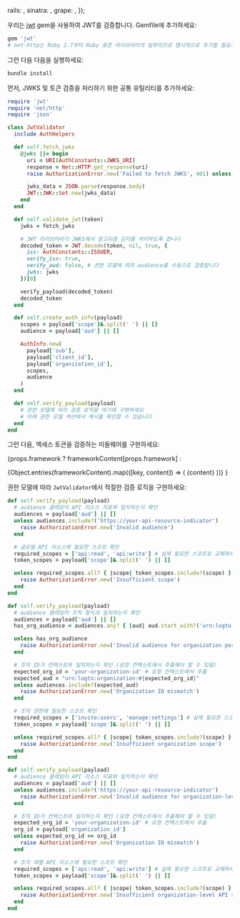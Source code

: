 

  rails: <RailsValidation />,
  sinatra: <SinatraValidation />,
  grape: <GrapeValidation />,
});

우리는 [jwt](https://github.com/jwt/ruby-jwt) gem을 사용하여 JWT를 검증합니다. Gemfile에 추가하세요:

```ruby title="Gemfile"
gem 'jwt'
# net-http는 Ruby 2.7부터 Ruby 표준 라이브러리의 일부이므로 명시적으로 추가할 필요가 없습니다
```

그런 다음 다음을 실행하세요:

```bash
bundle install
```

먼저, JWKS 및 토큰 검증을 처리하기 위한 공통 유틸리티를 추가하세요:

```ruby title="jwt_validator.rb"
require 'jwt'
require 'net/http'
require 'json'

class JwtValidator
  include AuthHelpers

  def self.fetch_jwks
    @jwks ||= begin
      uri = URI(AuthConstants::JWKS_URI)
      response = Net::HTTP.get_response(uri)
      raise AuthorizationError.new('Failed to fetch JWKS', 401) unless response.is_a?(Net::HTTPSuccess)

      jwks_data = JSON.parse(response.body)
      JWT::JWK::Set.new(jwks_data)
    end
  end

  def self.validate_jwt(token)
    jwks = fetch_jwks

    # JWT 라이브러리가 JWKS에서 알고리즘 감지를 처리하도록 합니다
    decoded_token = JWT.decode(token, nil, true, {
      iss: AuthConstants::ISSUER,
      verify_iss: true,
      verify_aud: false, # 권한 모델에 따라 audience를 수동으로 검증합니다
      jwks: jwks
    })[0]

    verify_payload(decoded_token)
    decoded_token
  end

  def self.create_auth_info(payload)
    scopes = payload['scope']&.split(' ') || []
    audience = payload['aud'] || []

    AuthInfo.new(
      payload['sub'],
      payload['client_id'],
      payload['organization_id'],
      scopes,
      audience
    )
  end

  def self.verify_payload(payload)
    # 권한 모델에 따라 검증 로직을 여기에 구현하세요
    # 아래 권한 모델 섹션에서 예시를 확인할 수 있습니다
  end
end
```

그런 다음, 액세스 토큰을 검증하는 미들웨어를 구현하세요:

{props.framework
? frameworkContent[props.framework]
:

<Tabs groupId="api-framework">
  {Object.entries(frameworkContent).map(([key, content]) => (
    <TabItem key={key} value={key} label={getFrameworkName(key)}>
      {content}
    </TabItem>
  ))}
</Tabs>
}

권한 모델에 따라 `JwtValidator`에서 적절한 검증 로직을 구현하세요:

<Tabs groupId="permission-models">
<TabItem value="global-api-resources" label="글로벌 API 리소스">

```ruby title="jwt_validator.rb"
def self.verify_payload(payload)
  # audience 클레임이 API 리소스 지표와 일치하는지 확인
  audiences = payload['aud'] || []
  unless audiences.include?('https://your-api-resource-indicator')
    raise AuthorizationError.new('Invalid audience')
  end

  # 글로벌 API 리소스에 필요한 스코프 확인
  required_scopes = ['api:read', 'api:write'] # 실제 필요한 스코프로 교체하세요
  token_scopes = payload['scope']&.split(' ') || []

  unless required_scopes.all? { |scope| token_scopes.include?(scope) }
    raise AuthorizationError.new('Insufficient scope')
  end
end
```

</TabItem>
<TabItem value="organization-permissions" label="조직 (비-API) 권한">

```ruby title="jwt_validator.rb"
def self.verify_payload(payload)
  # audience 클레임이 조직 형식과 일치하는지 확인
  audiences = payload['aud'] || []
  has_org_audience = audiences.any? { |aud| aud.start_with?('urn:logto:organization:') }

  unless has_org_audience
    raise AuthorizationError.new('Invalid audience for organization permissions')
  end

  # 조직 ID가 컨텍스트와 일치하는지 확인 (요청 컨텍스트에서 추출해야 할 수 있음)
  expected_org_id = 'your-organization-id' # 요청 컨텍스트에서 추출
  expected_aud = "urn:logto:organization:#{expected_org_id}"
  unless audiences.include?(expected_aud)
    raise AuthorizationError.new('Organization ID mismatch')
  end

  # 조직 권한에 필요한 스코프 확인
  required_scopes = ['invite:users', 'manage:settings'] # 실제 필요한 스코프로 교체하세요
  token_scopes = payload['scope']&.split(' ') || []

  unless required_scopes.all? { |scope| token_scopes.include?(scope) }
    raise AuthorizationError.new('Insufficient organization scope')
  end
end
```

</TabItem>
<TabItem value="organization-level-api-resources" label="조직 레벨 API 리소스">

```ruby title="jwt_validator.rb"
def self.verify_payload(payload)
  # audience 클레임이 API 리소스 지표와 일치하는지 확인
  audiences = payload['aud'] || []
  unless audiences.include?('https://your-api-resource-indicator')
    raise AuthorizationError.new('Invalid audience for organization-level API resources')
  end

  # 조직 ID가 컨텍스트와 일치하는지 확인 (요청 컨텍스트에서 추출해야 할 수 있음)
  expected_org_id = 'your-organization-id' # 요청 컨텍스트에서 추출
  org_id = payload['organization_id']
  unless expected_org_id == org_id
    raise AuthorizationError.new('Organization ID mismatch')
  end

  # 조직 레벨 API 리소스에 필요한 스코프 확인
  required_scopes = ['api:read', 'api:write'] # 실제 필요한 스코프로 교체하세요
  token_scopes = payload['scope']&.split(' ') || []

  unless required_scopes.all? { |scope| token_scopes.include?(scope) }
    raise AuthorizationError.new('Insufficient organization-level API scopes')
  end
end
```

</TabItem>
</Tabs>
